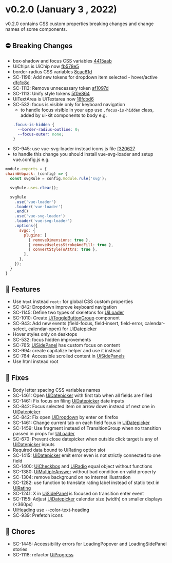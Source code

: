 
<Meta title="Releases/v0.2.x/v0.2.0" />

<style> {`
  code {
    background-color: transparent!important;
  }
`}</style>

# v0.2.0 (January 3 , 2022)
v0.2.0 contains CSS custom properties breaking changes and change names of some components.

## ⛔️ Breaking Changes
- box-shadow and focus CSS variables [4415aab](https://bitbucket.org/infermedica/symptom-checker-ui-kit/commits/4415aabe4c7562c175fa68c70fd8bd3172a12177)
- UiChips is UiChip now [fb578e5](https://bitbucket.org/infermedica/symptom-checker-ui-kit/commits/fd578e5b17ff46d7d283952c404cc2a1572496a7)
- border-radius CSS variables [8cac61d](https://bitbucket.org/infermedica/symptom-checker-ui-kit/commits/8cac61d78ff7764e4810e4b877fdcefb30234c2b)
- SC-1196: Add new tokens for dropdown item selected - hover/active [dfc1c8c](https://bitbucket.org/infermedica/symptom-checker-ui-kit/commits/dfc1c8c5882a22c0795a5cb0b32b451598aecbb4)
- SC-1113: Remove unnecessary token [af1097d](https://bitbucket.org/infermedica/symptom-checker-ui-kit/commits/af1097db26b5317732493a375d6a9a1869631a00)
- SC-1113: Unify style tokens [5f0e864](https://bitbucket.org/infermedica/symptom-checker-ui-kit/commits/5f0e864fee8558e06f0641124133b1064cf31649)
- UiTextArea is UiTextarea now [18fcbd6](https://bitbucket.org/infermedica/symptom-checker-ui-kit/commits/18fcbd6d240d2d232bd441a0fc8c73590bae91b0)
- SC-532: focus is visible only for keyboard navigation
  - to handle focus visible in your app use `.focus-is-hidden` class, added by ui-kit components to body e.g.
  ```css
  .focus-is-hidden {
    --border-radius-outline: 0;
    --focus-outer: none;
  }
  ```
- SC-945: use vue-svg-loader instead icons.js file [f320627](https://bitbucket.org/infermedica/symptom-checker-ui-kit/commits/f320627520ce19b08877dc43f041b7d7f58a4dc7)
 - to handle this change you should install vue-svg-loader and setup vue.config.js e.g.
  ```js
module.exports = {
  chainWebpack: (config) => {
    const svgRule = config.module.rule('svg');

    svgRule.uses.clear();

    svgRule
      .use('vue-loader')
      .loader('vue-loader')
      .end()
      .use('vue-svg-loader')
      .loader('vue-svg-loader')
      .options({
        svgo: {
          plugins: [
            { removeDimensions: true },
            { removeUselessStrokeAndFill: true },
            { convertStyleToAttrs: true },
          ],
        },
      });
    }
}
  ```
## 🚀 Features
- Use `html` instead `root:` for global CSS custom properties
- SC-842: Dropdown improve keyboard navigation
- SC-1145: Define two types of skeletons for [UiLoader](/?path=/docs/molecules-loader--skeleton-common)
- SC-1010: Create [UiToggleButtonGroup](/?path=/docs/molecules-togglebuttongroup--default) component
- SC-943: Add new events (field-focus, field-insert, field-error, calendar-select, calendar-open) for [UiDatepicker](/?path=/docs/organisms-datepicker--common)
- Hover styles only on desktops
- SC-532: focus hidden improvements
- SC-765: [UiSidePanel](/?path=/docs/organisms-sidepanel--terms-of-service) has custom focus on content
- SC-994: create capitalize helper and use it instead
- SC-764: Accessible scrolled content in [UiSidePanels](/?path=/docs/organisms-sidepanel--terms-of-service)
- Use html instead root

## 🐛 Fixes
- Body letter spacing CSS variables names
- SC-1461: Open [UiDatepicker](/?path=/docs/organisms-datepicker--common) with first tab when all fields are filled
- SC-1461: Fix focus on filing [UiDatepicker](/?path=/docs/organisms-datepicker--common) date inputs
- SC-842: Focus selected item on arrow down instead of next one in [UiDatepicker](/?path=/docs/organisms-datepicker--common)
- SC-842: Fix open [UiDropdown](/?path=/docs/molecules-dropdown--with-toggle-slot) by enter on firefox
- SC-1461: Change current tab on each field focus in [UiDatepicker](/?path=/docs/organisms-datepicker--common)
- SC-1459: Use fragment instead of TransitionGroup when no transition passed in props for [UiLoader](/?path=/docs/molecules-loader--spinner)
- SC-670: Prevent close datepicker when outside click target is any of [UiDatepicker](/?path=/docs/organisms-datepicker--common) inputs
- Required data bound to UiRating option slot
- SC-1415: [UiDatepicker](/?path=/docs/organisms-datepicker--common) emit error even is not strictly connected to one field
- SC-1400: [UiCheckbox](/?path=/docs/atoms-checkbox--with-label) and [UiRadio](/?path=/docs/atoms-radio--with-label) equal object without functions
- SC-1380: [UiMultipleAnswer](/?path=/docs/organisms-multipleanswer--with-multiple-choices) without bad condition on valid property
- SC-1304: remove background on no internet illustration
- SC-1282: use function to translate rating label instead of static text in [UiRating](/?path=/docs/molecules-rating--common)
- SC-1241: X in [UiSidePanel](/?path=/docs/organisms-sidepanel--terms-of-service) is focused on transition enter event
- SC-1155: Adjust [UiDatepicker](/?path=/docs/organisms-datepicker--common) calendar size (width) on smaller displays (<360px)
- [UiHeading](/?path=/docs/atoms-heading--common) use --color-text-heading
- SC-939: Prefetch icons

## 🧹 Chores
- SC-1445: Accessibility errors for LoadingPopover and LoadingSidePanel stories
- SC-1118: refactor [UiProgress](/?path=/docs/atoms-progress--common)
